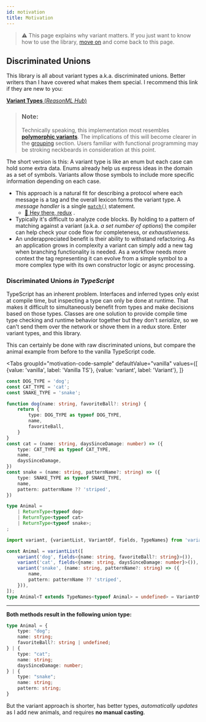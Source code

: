 ```yaml
---
id: motivation
title: Motivation
---
```


> ⚠ This page explains why variant matters. If you just want to know how to use the library, [move on](use/variant) and come back to this page.

## Discriminated Unions

This library is all about variant types a.k.a. discriminated unions. Better writers than I have covered what makes them special. I recommend this link if they are new to you:

[**Variant Types** (*ReasonML Hub*)](http://reasonmlhub.com/exploring-reasonml/ch_variants.html)
> ### Note:  
> Technically speaking, this implementation most resembles [**polymorphic variants**](http://reasonmlhub.com/exploring-reasonml/ch_polymorphic-variants.html). The implications of this will become clearer in the [grouping](use/grouping) section. Users familiar with functional programming may be stroking neckbeards in consideration at this point.

The short version is this: A variant type is like an enum but each case can hold some extra data. Enums already help us express ideas in the domain as a set of symbols. Variants allow those symbols to include more specific information depending on each case. 

 - This approach is a natural fit for describing a protocol where each message is a tag and the overall lexicon forms the variant type. A *message handler* is a single [`match()`](api.md#match) statement. 
    - [👋 Hey there, redux](use/redux) .
 - Typically it's difficult to analyze code blocks. By holding to a pattern of matching against a variant (a.k.a. *a set number of options*) the compiler can help check your code flow for completeness, or *exhaustiveness*.
 - An underappreciated benefit is their ability to withstand refactoring. As an application grows in complexity a variant can simply add a new tag when branching functionality is needed. As a workflow needs more context the tag representing it can evolve from a simple symbol to a more complex type with its own constructor logic or async processing.


### Discriminated Unions *in TypeScript*
TypeScript has an inherent problem. Interfaces and inferred types only exist at compile time, but inspecting a type can only be done at runtime. That makes it difficult to simultaneously benefit from types and make decisions based on those types. Classes are one solution to provide compile time type checking and runtime behavior together but they don't *serialize*, so we can't send them over the network or shove them in a redux store. Enter variant types, and this library.

This can certainly be done with raw discriminated unions, but compare the animal example from before to the vanilla TypeScript code.


<Tabs
    groupId="motivation-code-sample"
    defaultValue="vanilla"
    values={[
        {value: 'vanilla', label: 'Vanilla TS'},
        {value: 'variant', label: 'Variant'},
    ]}
>
<TabItem value="vanilla">

```typescript
const DOG_TYPE = 'dog';
const CAT_TYPE = 'cat';
const SNAKE_TYPE = 'snake';

function dog(name: string, favoriteBall?: string) {
    return {
        type: DOG_TYPE as typeof DOG_TYPE,
        name,
        favoriteBall,
    }
}
const cat = (name: string, daysSinceDamage: number) => ({
    type: CAT_TYPE as typeof CAT_TYPE,
    name,
    daysSinceDamage,
})
const snake = (name: string, patternName?: string) => ({
    type: SNAKE_TYPE as typeof SNAKE_TYPE,
    name,
    pattern: patternName ?? 'striped',
})

type Animal = 
    | ReturnType<typeof dog>
    | ReturnType<typeof cat>
    | ReturnType<typeof snake>;
;
```

</TabItem>
<TabItem value="variant">

```typescript
import variant, {variantList, VariantOf, fields, TypeNames} from 'variant';

const Animal = variantList([
    variant('dog', fields<{name: string, favoriteBall?: string}>()),
    variant('cat', fields<{name: string, daysSinceDamage: number}>()),
    variant('snake', (name: string, patternName?: string) => ({
        name,
        pattern: patternName ?? 'striped',
    })),
]);
type Animal<T extends TypeNames<typeof Animal> = undefined> = VariantOf<typeof Animal, T>;
```

</TabItem>
</Tabs>

****

**Both methods result in the following union type:**

```typescript
type Animal = {
    type: "dog";
    name: string;
    favoriteBall?: string | undefined;
} | {
    type: "cat";
    name: string;
    daysSinceDamage: number;
} | {
    type: "snake";
    name: string;
    pattern: string;
}
```

But the variant approach is shorter, has better types, *automatically updates* as I add new animals, and requires **no manual casting**.
